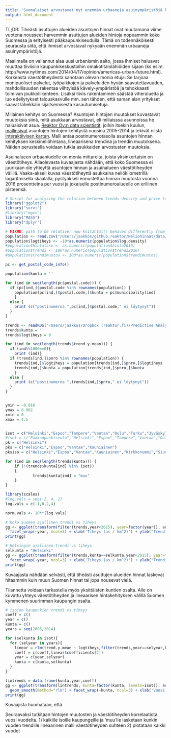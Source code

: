 ```yaml
---
title: "Suomalaiset arvostavat nyt enemmän urbaaneja asuinympäristöjä kuin aiemmin"
output: html_document
---
```


TL;DR: Tiheästi asuttujen alueiden asuntojen hinnat ovat muutamana viime vuotena nousseet harvemmin asuttujen alueiden hintoja nopeammin koko Suomessa ja erityisesti pääkaupunkiseudulla. Tämä on todennäköisesti seurausta siitä, että ihmiset arvostavat nykyään enemmän urbaaneja asuinympäristöjä.   

Maailmalla on vallannut alaa uusi urbanismin aalto, jossa ihmiset haluavat muuttaa tiiviisiin kaupunkikeskustoihin omakotitalolähiöiden sijaan (ks esim. http://www.nytimes.com/2014/04/17/opinion/americas-urban-future.html). Korkeasta väestötiheydestä sanotaan olevan monia etuja: Se tarjoaa monipuoliset palvelut, työpaikkojen ja palveluiden hyvän saavutettavuuden, mahdollisuuden rakentaa viihtyisää kävely-ympäristöä ja tehokkaasti toimivan joukkoliikenteen. Lisäksi tiivis rakentaminen säästää viheralueita ja luo edellytykset talouskasvulle mm. sen tähden, että saman alan yritykset saavat lähekkäin sijaitsemisesta kasautumisetuja.

Millainen kehitys on Suomessa? Asuntojen hintojen muutokset kuvastavat muutoksia siinä, mitä asukkaan arvostavat, eli millaisssa asunnoissa he haluaisivat asua. [Reaktor Oy:n data scientistit](http://reaktor.fi/datascience), joihin itsekin kuulun, [mallinsivat](http://louhos.github.io/...) asuntojen hintojen kehitystä vuosina 2005-2014 ja tekivät niistä [interaktiivisen kartan](http://kannattaakokauppa.fi). Malli antaa postinumerotasolla asuntojen hinnan kehityksen keskineliöhintana, lineaarisena trendinä ja trendin muutoksena. Näiden perusteella voidaan tutkia asukkaiden arvostusten muutoksia. 

Asuinalueen urbaaniudelle on monia mittareita, joista yksinkertaisin on väestötiheys. Allaolevasta kuvaajasta nähdään, että koko Suomessa ei juurikaan ole yhteyttä asuntojen hinnan ja asuinalueen väestötiheyden välillä. Vaaka-akseli kuvaa väestötiheyttä asukkaina neliökilometrillä logaritmisella skaalalla, pystyakseli ennustettua hinnan muutosta vuonna 2016 prosentteina per vuosi ja jokaiselle postinumeroalueelle on erillinen pisteensä. 

```r
# Script for analysing the relation between trends density and price trends
library("ggplot2")
library("sorvi")
#library("mgcv")
library("MASS")
library("dplyr")

# FIXME: path to be relative; now knit2html() behaves differently from source()
population <- read.csv("/Users/jaakkos/github.reaktor/Neliohinnat/data/pnro-hinnat.txt", sep=" ", header=T, colClasses="character",row.names=1)
population$logtiheys <- -10*as.numeric(population$log.density)
#population$hintataso <- as.numeric(population$hinta2016)
#population$trendi <- 100*as.numeric(population$trendi2016)
#population$trendimuutos <- 100*as.numeric(population$trendimuutos)

pc <- get_postal_code_info()

population$kunta = ''

for (ind in seq(length(pc$postal.code))) {
  if (pc[ind,]$postal.code %in% rownames(population)) {
    population[pc[ind,]$postal.code,]$kunta = pc$municipality[ind]
    }
  else {
    print (c("postinumeroa ",pc[ind,]$postal.code," ei löytynyt"))
  }
}

trends <- readRDS("/Users/jaakkos/Dropbox (reaktor.fi)/Predictive Analytics/Neliohinnat/yearly-trends.rds")
trends$kunta = ''
trends$logtiheys = 0

for (ind in seq(length(trends$trend.y.mean))) {
  if (ind%%1000==0){
    print (ind)}
  if (trends[ind,]$pnro %in% rownames(population)) {
    trends[ind,]$logtiheys = population[trends[ind,]$pnro,]$logtiheys
    trends[ind,]$kunta = population[trends[ind,]$pnro,]$kunta
    }
  else {
    print (c("postinumeroa ",trends[ind,]$pnro," ei löytynyt"))
  }
}


ymin = -0.016
ymax = 0.002
xmin = 0
xmax = 4.5


isot = c("Helsinki","Espoo","Tampere","Vantaa","Oulu","Turku","Jyväskylä","muu")
#isot = c("Pääkaupunkiseutu","Helsinki","Espoo","Tampere","Vantaa","Oulu","Turku","Jyväskylä","Kuopio","Lahti","Kouvola","muu")
pk = c("Helsinki")
pks = c("Helsinki","Espoo","Vantaa","Kauniainen")
pksiso = c("Helsinki","Espoo","Vantaa","Kauniainen","Kirkkonummi","Siuntio","Vihti","Nurmijärvi","Kerava","Sipoo","Pornainen","Mäntsälä","Tuusula","Järvenpää")

for (ind in seq(length(trends$kunta))) {
    if (!(trends$kunta[ind] %in% isot)) 
    {
            trends$kunta[ind] = "muu" 
    }
}  

library(scales)
#log.vals = seq(-2, 4, 2)
log.vals = c(-1,0,2,4)

norm.vals <- 10**(log.vals)

# koko Suomen ajallinen trendi vs tiheys
gg <- ggplot(transform(filter(trends,year<2015), year=factor(year)), aes(logtiheys,trend.y.mean),) + geom_point(size=1,aes(color=trend.y.mean>0)) + geom_smooth(method="rlm") + 
  facet_wrap(~year, ncol=3) + xlab('Tiheys (as / km^2)') + ylab("Trendi (% / vuosi)") + scale_x_continuous(breaks = log(norm.vals), labels=norm.vals)
print(gg)

# Helsingin ajallinen trendi vs tiheys
selkunta = "Helsinki"
gg <- ggplot(transform(filter(trends,kunta==selkunta,year<2015), year=factor(year)), aes(logtiheys,trend.y.mean),) + geom_point(size=1,aes(color=trend.y.mean>0)) + geom_smooth(method="rlm") + 
  facet_wrap(~year, ncol=3) + xlab('Tiheys (as / km^2)') + ylab("Trendi (% / vuosi)") + scale_x_continuous(breaks = log(norm.vals), labels=norm.vals) 
print(gg)

```

Kuvaajasta nähdään selvästi, että tiheästi asuttujen alueiden hinnat laskevat hitaammin kuin muun Suomen hinnat tai jopa nousevat vielä.

Tilannetta voidaan tarkastella myös yksittäisten kuntien osalta. Alle on kuvattu yhteys väestötiheyden ja lineaarisen hintakehityksen välillä Suomen kymmenen suurimman kaupungin osalta. 

```r


# isojen kaupunkien trendi vs tiheys
coeff = c()
year = c()
kunta = c()
years = seq(2005,2014)

for (selkunta in isot){
  for (selyear in years){
    linear = rlm(trend.y.mean ~ logtiheys,filter(trends,year==selyear,kunta==selkunta))
    coeff = c(coeff,linear$coefficients[2])
    year = c(year,selyear)
    kunta = c(kunta,selkunta)
  }
}

lintrends = data.frame(kunta,year,coeff)
gg <- ggplot(transform(lintrends, kunta=factor(kunta, levels=isot)), aes(year,coeff)) + geom_point(size=1,aes(color=coeff>0)) + 
  geom_smooth(method="rlm") + facet_wrap(~kunta, ncol=3) + xlab('Vuosi') + ylab("Lin. kerroin") 
print(gg)
```

Kuvaajista huomataan, että 

Seuraavaksi tutkitaan hintojen muutosten ja väestötiheyden korrelaatiota vuosi vuodelta. 
1) kaikille isoille kaupungeille ja 'muu'lle lasketaan kunkin vuoden trendille lineaarinen malli väestötiheyden suhteen
2) plotataan kaikki vuodet
```r


```

